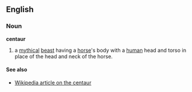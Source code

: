==English==
===Noun===
'''centaur'''

#a [[mythical]] [[beast]] having a [[horse]]'s body with a [[human]] head and torso in place of the head and neck of the horse.

====See also====
*[[en:centaur|Wikipedia article on the centaur]]